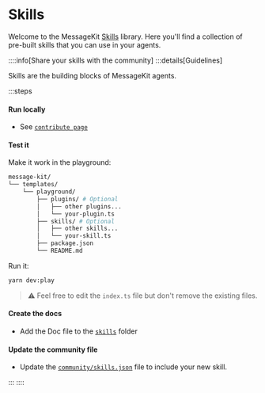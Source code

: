 
# Skills

Welcome to the MessageKit [Skills](/concepts/skills) library. Here you'll find a collection of pre-built skills that you can use in your agents.

::::info[Share your skills with the community]
:::details[Guidelines]

Skills are the building blocks of MessageKit agents.

:::steps

#### Run locally

- See [`contribute page`](/contribute)

#### Test it

Make it work in the playground:

```bash
message-kit/
└── templates/
    └── playground/
        ├── plugins/ # Optional
        │   ├── other plugins...
        │   └── your-plugin.ts
        ├── skills/ # Optional
        │   ├── other skills...
        │   └── your-skill.ts
        ├── package.json
        └── README.md
```

Run it:

```bash
yarn dev:play
```

> ⚠️ Feel free to edit the `index.ts` file but don't remove the existing files.

#### Create the docs

- Add the Doc file to the [`skills`](https://github.com/ephemeraHQ/message-kit/tree/main/packages/docs/pages/skills) folder

#### Update the community file

- Update the [`community/skills.json`](https://github.com/ephemeraHQ/message-kit/tree/main/community/skills.json) file to include your new skill.

:::
::::

<List items={skillsData} />
